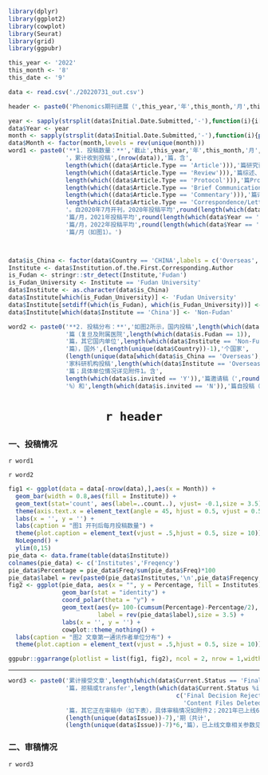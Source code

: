 ```r
library(dplyr)
library(ggplot2)
library(cowplot)
library(Seurat) 
library(grid) 
library(ggpubr) 

this_year <- '2022'
this_month <- '8'
this_date <- '9'

data <- read.csv('./20220731_out.csv')

header <- paste0('Phenomics期刊进展（',this_year,'年',this_month,'月',this_date,'日）')
```

```r

year <- sapply(strsplit(data$Initial.Date.Submitted,'-'),function(i){i[3]})
data$Year <- year
month <- sapply(strsplit(data$Initial.Date.Submitted,'-'),function(i){paste0(i[2],'-',i[3])})
data$Month <- factor(month,levels = rev(unique(month)))
word1 <- paste0('**1. 投稿数量：**','截止',this_year,'年',this_month,'月',this_date,'日',
                '，累计收到投稿',(nrow(data)),'篇，含',
                length(which((data$Article.Type == 'Article'))),'篇研究论文、',
                length(which((data$Article.Type == 'Review'))),'篇综述、',
                length(which((data$Article.Type == 'Protocol'))),'篇Protocol、',
                length(which((data$Article.Type == 'Brief Communication'))),'篇简要通讯、',
                length(which((data$Article.Type == 'Commentary'))),'篇评论和',
                length(which((data$Article.Type == 'Correspondence/Letter to the Editor'))),'篇读者来信',
                '。自2020年7月开刊，2020年投稿平均',round(length(which(data$Year == '20'))/6,1),
                '篇/月，2021年投稿平均',round(length(which(data$Year == '21'))/12,1),
                '篇/月，2022年投稿平均',round(length(which(data$Year == '22'))/as.numeric(this_month),1),
                '篇/月（如图1）。')



data$is_China <- factor(data$Country == 'CHINA',labels = c('Overseas','China'))
Institute <- data$Institution.of.the.First.Corresponding.Author
is_Fudan <- stringr::str_detect(Institute,'Fudan')
is_Fudan_University <- Institute == 'Fudan University'
data$Institute <- as.character(data$is_China)
data$Institute[which(is_Fudan_University)] <- 'Fudan University'
data$Institute[setdiff(which(is_Fudan), which(is_Fudan_University))] <- 'Fudan-Hospitals'
data$Institute[which(data$Institute == 'China')] <- 'Non-Fudan'

word2 <- paste0('**2. 投稿分布：**','如图2所示，国内投稿',length(which(data$is_China == 'China')),
                '篇（复旦及附属医院',length(which(data$is.Fudan == 1)),
                '篇，其它国内单位',length(which(data$Institute == 'Non-Fudan')),
                '篇），国外',(length(unique(data$Country))-1),'个国家',
                (length(unique(data[which(data$is_China == 'Overseas'),]$Institution.of.the.First.Corresponding.Author))-1),
                '家科研机构投稿',length(which(data$Institute == 'Overseas')),
                '篇；具体单位情况详见附件1。含',
                length(which(data$is.invited == 'Y')),'篇邀请稿（',round(length(which(data$is.invited == 'Y'))/nrow(data)*100,1),
                '%）和',length(which(data$is.invited == 'N')),'篇自投稿（',round(length(which(data$is.invited == 'N'))/nrow(data)*100,1) ,'%）')


```

<h1 align="center">

`r header`

</h1>

### 一、投稿情况

`r word1`

`r word2`

```r
fig1 <- ggplot(data = data[-nrow(data),],aes(x = Month)) +
  geom_bar(width = 0.8,aes(fill = Institute)) +
  geom_text(stat='count', aes(label=..count..), vjust= -0.1,size = 3.5) +
  theme(axis.text.x = element_text(angle = 45, hjust = 0.5, vjust = 0.5)) +
  labs(x = '', y = '') + 
  labs(caption = "图1 开刊后每月投稿数量") +
  theme(plot.caption = element_text(vjust = .5,hjust = 0.5, size = 10)) + 
  NoLegend() + 
  ylim(0,15)
pie_data <- data.frame(table(data$Institute))
colnames(pie_data) <- c('Institutes','Freqency')
pie_data$Percentage = pie_data$Freq/sum(pie_data$Freq)*100
pie_data$label = rev(paste0(pie_data$Institutes,'\n',pie_data$Freqency,'篇\n',round(pie_data$Freq/sum(pie_data$Freq)*100,2),'%'))
fig2 <- ggplot(pie_data, aes(x = "", y = Percentage, fill = Institutes)) +
               geom_bar(stat = "identity") +
               coord_polar(theta = "y") +
               geom_text(aes(y= 100-(cumsum(Percentage)-Percentage/2), x= 1.1),
                         label = rev(pie_data$label),size = 3.5) +
               labs(x = '', y = '') +
               cowplot::theme_nothing() + 
  labs(caption = "图2 文章第一通讯作者单位分布") +
  theme(plot.caption = element_text(vjust = .5,hjust = 0.5, size = 10)) + NoLegend()

ggpubr::ggarrange(plotlist = list(fig1, fig2), ncol = 2, nrow = 1,widths = c(2, 1))
```

------------------------------------------------------------------------

```r
word3 <- paste0('累计接受文章',length(which(data$Current.Status == 'Final Decision Accept')),
                '篇，拒稿或transfer',length(which(data$Current.Status %in%
                                               c('Final Decision Reject','Submission Transferred',
                                                 'Content Files Deleted - Forced to Withdrawn '))),
                '篇，其它正在审稿中（如下表），具体审稿情况如附件2；2021年已上线6期（23篇+1篇开刊词），2022年已上线',
                (length(unique(data$Issue))-7),'期（共计',
                (length(unique(data$Issue))-7)*6,'篇），已上线文章相关参数见附件3。')

```

### 二、审稿情况

`r word3`

